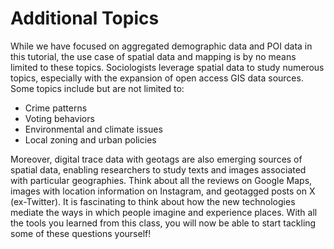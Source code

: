 # Additional Topics

While we have focused on aggregated demographic data and POI data in this tutorial, the use case of spatial data and mapping is by no means limited to these topics. Sociologists leverage spatial data to study numerous topics, especially with the expansion of open access GIS data sources. Some topics include but are not limited to:

 - Crime patterns
 - Voting behaviors
 - Environmental and climate issues
 - Local zoning and urban policies

Moreover, digital trace data with geotags are also emerging sources of spatial data, enabling researchers to study texts and images associated with particular geographies. Think about all the reviews on Google Maps, images with location information on Instagram, and geotagged posts on X (ex-Twitter). It is fascinating to think about how the new technologies mediate the ways in which people imagine and experience places. With all the tools you learned from this class, you will now be able to start tackling some of these questions yourself!


